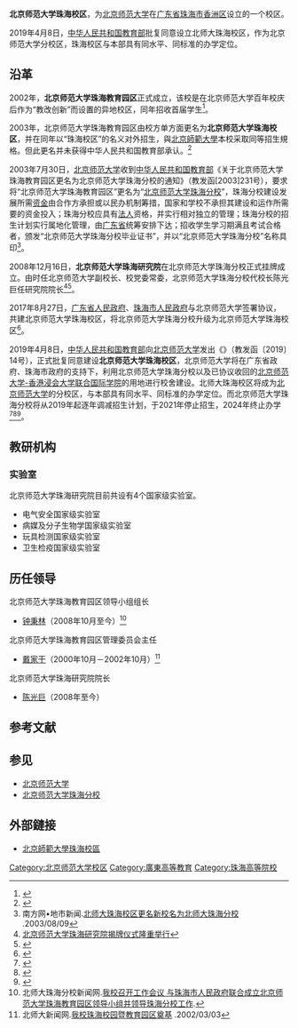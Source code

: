 {{Not|北京师范大学珠海分校}}
{{Infobox University Campus
 |大学名称 = 北京师范大学
 |校区 = 珠海校区
 |标题色 = #1662ad
| 外文名稱  = Beijing Normal University at Zhuhai
| 图像 = [[File:Beijing_Normal_University_logo.svg|200px]]
| 校训 = 学为人师 行为世范
| 头衔 = 管委会主任
| 头衔人名 = [[王守军|王守军]]
| 书记    = 
| 校长    = 
| 类型 = [[中央部属高校|中央部属高校]]分校区<br>[[综合性大学|综合性大学]]
| 建立时间  = 2019年4月8日
| 地址 = {{CHN}}[[廣東省|廣東省]][[珠海市|珠海市]][[香洲區|香洲區]][[唐家灣|唐家灣]]金鳳路18号
| 网站 = {{URL| https://www.bnuzh.edu.cn/}}
}}
'''北京师范大学珠海校区'''，为[[北京师范大学|北京师范大学]]在[[广东省|广东省]][[珠海市|珠海市]][[香洲区|香洲区]]设立的一个校区。

2019年4月8日，[[中华人民共和国教育部|中华人民共和国教育部]]批复同意设立北师大珠海校区，作为北京师范大学分校区，珠海校区与本部具有同水平、同标准的办学定位。

== 沿革 ==
2002年，'''北京师范大学珠海教育园区'''正式成立，该校是在北京师范大学百年校庆后作为“教改创新”而设置的异地校区，同年招收首届学生<ref>{{Cite book|title=永远的北师大|last=王术军编著|publisher=北京：[[团结出版社|团结出版社]]|year=2012.10|isbn=978-7-5126-1273-0|pages=206}}</ref>。

2003年，北京师范大学珠海教育园区由校方单方面更名为'''北京师范大学珠海校区'''，并在同年以“珠海校区”的名义对外招生，與[[北京師範大學|北京師範大學]]本校采取同等招生規格。但此更名并未获得中华人民共和国教育部承认。<ref>{{cite web|title=【逾千人爆衝突】北師珠海分校升格變停辦 公安鎮壓示威家長|url=https://hk.news.appledaily.com/china/realtime/article/20190611/59704649|publisher=[[苹果日报_(香港)|苹果日报 (香港)]]|date=2019-06-11|accessdate=2019-06-12|archive-date=2019-07-02|archive-url=https://web.archive.org/web/20190702172216/https://hk.news.appledaily.com/china/realtime/article/20190611/59704649|dead-url=no}}</ref>

2003年7月30日，[[北京师范大学|北京师范大学]]收到[[中华人民共和国教育部|中华人民共和国教育部]]《关于北京师范大学珠海教育园区更名为北京师范大学珠海分校的通知》（教发函[2003]231号），要求将“北京师范大学珠海教育园区”更名为“[[北京师范大学珠海分校|北京师范大学珠海分校]]”，珠海分校建设发展所需[[资金|资金]]由合作方承担或以民办机制筹措，国家和学校不承担其建设和运作所需要的资金投入；珠海分校应具有[[法人|法人]]资格，并实行相对独立的管理；珠海分校的招生计划实行属地化管理，由[[广东省|广东省]]统筹安排下达；招收学生学习期满且考试合格者，颁发“北京师范大学珠海分校毕业证书”，并以“北京师范大学珠海分校”名称具印<ref name="北师大珠海校区更名新校名为北师大珠海分校">南方网•地市新闻.[http://www.southcn.com/news/dishi/zhuhai/shehui/200308090396.htm 北师大珠海校区更名新校名为北师大珠海分校] {{Wayback|url=http://www.southcn.com/news/dishi/zhuhai/shehui/200308090396.htm |date=20100521045023 }}.2003/08/09</ref>。

2008年12月16日，'''北京师范大学珠海研究院'''在北京师范大学珠海分校正式挂牌成立。由时任北京师范大学副校长、校党委常委，北京师范大学珠海分校代校长陈光巨任研究院院长<ref>[http://news.bnuep.com/xbzxnews_display.asp?NewsID=2362 北京师范大学珠海研究院揭牌仪式隆重举行]{{dead link|date=2017年11月 |bot=InternetArchiveBot |fix-attempted=yes }}</ref><ref>{{Cite book|title=当代中国化学家学术谱系|last=袁江洋，樊小龙，苏湛，韩天琪编著|publisher=上海：[[上海交通大学出版社|上海交通大学出版社]]|year=2016.07|isbn=7-313-15272-5|pages=307}}</ref>。

2017年8月27日，[[广东省人民政府|广东省人民政府]]、[[珠海市人民政府|珠海市人民政府]]与北京师范大学签署协议，共建北京师范大学珠海校区，将北京师范大学珠海分校升级为北京师范大学珠海校区<ref>{{Cite web|url=http://zh.southcn.com/content/2017-08/28/content_176844232.htm|title=北师珠升级为北京师范大学珠海校区_珠海新闻_南方网|accessdate=2017-08-30|last=谢嘉玮|work=zh.southcn.com|archive-date=2017-08-30|archive-url=https://web.archive.org/web/20170830201227/http://zh.southcn.com/content/2017-08/28/content_176844232.htm|dead-url=no}}</ref>。

2019年4月8日，[[中华人民共和国教育部|中华人民共和国教育部]]向[[北京师范大学|北京师范大学]]发出《{{s|教育部关于同意北京师范大学珠海校区建设的批复}}》（教发函〔2019〕14号），正式批复同意建设'''北京师范大学珠海校区'''，北京师范大学将在广东省政府、珠海市政府的支持下，利用北京师范大学珠海分校以及已协议收回的[[北京师范大学-香港浸会大学联合国际学院|北京师范大学-香港浸会大学联合国际学院]]的用地进行校舍建设。北师大珠海校区将成为[[北京师范大学|北京师范大学]]的分校区，与本部具有同水平、同标准的办学定位。而北京师范大学珠海分校将从2019年起逐年调减招生计划，于2021年停止招生，2024年终止办学<ref>{{cite web|title=北京师范大学珠海校区正式获批，珠海分校2024年终止办学|url=https://www.thepaper.cn/newsDetail_forward_3286883|publisher=[[澎湃新闻|澎湃新闻]]|accessdate=11 April 2019|archive-date=2019-04-11|archive-url=https://web.archive.org/web/20190411015704/https://www.thepaper.cn/newsDetail_forward_3286883|dead-url=no}}</ref><ref>{{cite web|title=北京师范大学珠海校区正式获批|url=http://news.bnu.edu.cn//zx/ttgz/108730.htm|publisher=[[北京师范大学|北京师范大学]]|accessdate=11 April 2019|archive-date=2019-04-11|archive-url=https://web.archive.org/web/20190411033509/http://news.bnu.edu.cn//zx/ttgz/108730.htm|dead-url=no}}</ref><ref>{{cite web|title=北師大學珠海分校升格惹爭議　網傳逾千人示威|url=https://hk.on.cc/hk/bkn/cnt/cnnews/20190611/mobile/bkn-20190611224539212-0611_00952_001.html|publisher=[[东网|东网]]|date=2019-06-11|accessdate=2019-06-12|archive-date=2019-07-02|archive-url=https://web.archive.org/web/20190702172214/https://hk.on.cc/hk/bkn/cnt/cnnews/20190611/mobile/bkn-20190611224539212-0611_00952_001.html|dead-url=no}}</ref>。

== 教研机构 ==
=== 实验室 ===
北京师范大学珠海研究院目前共设有4个国家级实验室。
*电气安全国家级实验室
*病媒及分子生物学国家级实验室
*玩具检测国家级实验室
*卫生检疫国家级实验室

== 历任领导 ==
{{col-begin}}
{{col-2}}
; 北京师范大学珠海教育园区领导小组组长
* [[钟秉林|钟秉林]]（2008年10月至今）<ref>北师大珠海分校新闻网.[http://news.bnuep.com/displaynews.asp?NewsID=5184 我校召开工作会议 与珠海市人民政府联合成立北京师范大学珠海教育园区领导小组并领导珠海分校工作]{{dead link|date=2017年11月 |bot=InternetArchiveBot |fix-attempted=yes }}.</ref>

{{col-2}}
; 北京师范大学珠海教育园区管理委员会主任
* [[戴家干|戴家干]]（2000年10月－2002年10月）<ref>北师大新闻网.[http://www.bnu.edu.cn/alumni/bnu100/28/2.htm 我校珠海校园暨教育园区奠基] {{Wayback|url=http://www.bnu.edu.cn/alumni/bnu100/28/2.htm |date=20050219002432 }}.2002/03/03</ref>

; 北京师范大学珠海研究院院长
* [[陈光巨|陈光巨]]（2008年至今）
{{col-end}}

== 参考文献 ==
{{reflist|2}}

== 参见 ==
* [[北京师范大学|北京师范大学]]
* [[北京师范大学珠海分校|北京师范大学珠海分校]]

== 外部鏈接 ==
* {{zh-cn}}[http://www.bnuzh.edu.cn/ 北京師範大學珠海校區] {{Wayback|url=http://www.bnuzh.edu.cn/ |date=20201022031728 }}

{{北京师范大学序列}}
{{粤港澳高校联盟}}
{{广东高等院校}}
{{珠海市高等院校}}
[[Category:北京师范大学校区|Category:北京师范大学校区]]
[[Category:廣東高等教育|Category:廣東高等教育]]
[[Category:珠海高等院校|Category:珠海高等院校]]